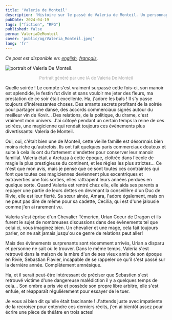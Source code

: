 ```yaml
---
title: 'Valeria de Monteil'
description: 'Histoire sur le passé de Valeria de Monteil. Un personnage de la partie du jeu de role The Witcher que je joue.'
pubDate: 2024-04-19
tags: ["fiction", "RPG"]
published: false
perma: ValeriaDeMonteil
cover: 'public/og/Valeria_Monteil.jpeg'
lang: 'fr'
---
```


*Ce post est disponible en: [english](/posts/ValeriaDeMonteil/), [français](/posts/ValeriaDeMonteil/fr/).*

<Image 
    src={valeria} 
    class="img-50 img-mobile"
    alt="portrait of Valeria De Monteil."
/>

<p style="
    text-align: center;
    font-size: small;
    color: darkgray;
">Portrait généré par une IA de Valeria De Monteil</p>

Quelle soirée ! Le compte s'est vraiment surpassé cette fois-ci, son manoir est splendide, le festin fut divin et sans vouloir me jeter des fleurs, ma prestation de ce soir était excellente.
Ha, j'adore les bals ! Il s'y passe toujours d'intéressantes choses. Des amants secrets profitant de la soirée pour partager une danse, des accords commerciaux signés autour du meilleur vin de Kovir... Des relations, de la politique, du drame, c'est vraiment mon univers. J'ai côtoyé pendant un certain temps la reine de ces soirées, une magicienne qui rendait toujours ces évènements plus divertissants: Valeria de Monteil.

Oui, oui, c'était bien une de Monteil, cette vieille famille est désormais bien moins riche qu'autrefois. Ils ont fait quelques paris commerciaux douteux et suite à cela ils ont du fortement s'endetter pour conserver leur manoir familial. Valeria était a Aretuza à cette époque, cloîtrée dans l'école de magie la plus prestigieuse du continent, et les règles les plus strictes... Ce n'est que mon avis, mais je pense que ce sont toutes ces contraintes qui font que toutes ces magiciennes deviennent plus excentriques et extraverties une fois sorties, elles rattrapent leurs années perdues en quelque sorte. Quand Valeria est rentré chez elle, elle aida ses parents a repayer une partie de leurs dettes en devenant la conseillère d'un Duc de Rivie, elle est leur fierté. Sa sœur ainée, Amara, l'adore également, mais on ne peut pas dire de même pour sa cadette, Cecilia, qui est d'une jalousie comme j'en ai rarement vu.

Valeria s'est éprise d'un Chevalier Témerien, Urian Coeur de Dragon et ils furent le sujet de nombreuses discussions dans des évènements tel que celui ci, vous imaginez bien. Un chevalier et une mage, cela fait toujours parler, on ne sait jamais jusqu'ou ce genre de relations peut aller!

Mais des évènements surprenants sont récemment arrivés, Urian a disparu et personne ne sait où le trouver. Dans le même temps, Valeria s'est retrouvé dans la maison de la mère d'un de ses vieux amis de son époque en Rivie, Sebastian Flavier, incapable de se rappeler ce qu'il s'est passé sur la dernière année. Complètement amnésique.

Ha, et il serait peut-être intéressant de préciser que Sebastien s'est retrouvé victime d'une dangereuse malédiction il y a quelques temps de cela... Son ombre a pris vie et possède son propre libre arbitre, elle s'est enfuie, et réapparaît régulièrement pour essayer de le tuer. 

Je vous ai bien dit qu'elle était fascinante ! J'attends juste avec impatiente de la recroiser pour entendre ces derniers récits, j'en ai bientôt assez pour écrire une pièce de théâtre en trois actes!